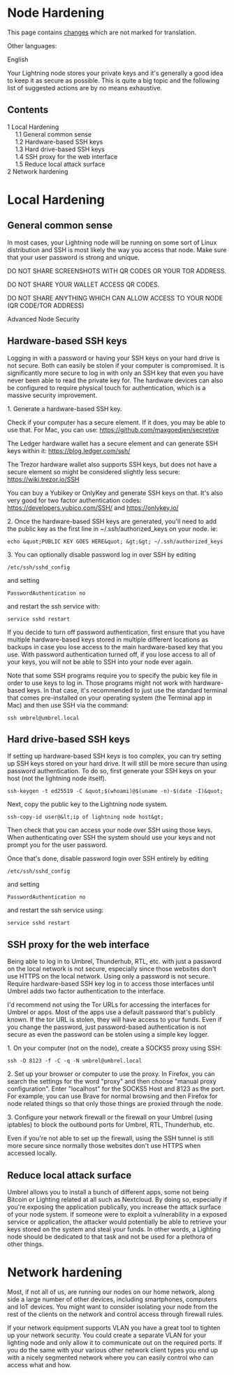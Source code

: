 <span id="node-hardening"></span>
= Node Hardening =

<div class="mw-pt-translate-header noprint nomobile" dir="ltr" lang="en">

This page contains <span class="plainlinks">[[/plebnet.wiki/index.php?title=Node_Hardening&oldid=991&diff=2065|changes]]</span> which are not marked for translation.

</div>
<div class="mw-parser-output">

<div class="mw-pt-languages noprint" lang="en" dir="ltr">

<div class="mw-pt-languages-label">

Other languages:

</div>
<div class="mw-pt-languages-list">

<span class="mw-pt-languages-ui mw-pt-languages-selected mw-pt-progress mw-pt-progress--complete" lang="en">English</span>

</div>

</div>
Your Lightning node stores your private keys and it's generally a good idea to keep it as secure as possible. This is quite a big topic and the following list of suggested actions are by no means exhaustive.

<div id="toc" class="toc" role="navigation" aria-labelledby="mw-toc-heading">

<div class="toctitle" lang="en" dir="ltr">

<span id="mw-toc-heading"></span>
== Contents ==

<span class="toctogglespan"></span>

</div>
* [[#Local_Hardening|<span class="tocnumber">1</span> <span class="toctext">Local Hardening</span>]]
** [[#General_common_sense|<span class="tocnumber">1.1</span> <span class="toctext">General common sense</span>]]
** [[#Hardware-based_SSH_keys|<span class="tocnumber">1.2</span> <span class="toctext">Hardware-based SSH keys</span>]]
** [[#Hard_drive-based_SSH_keys|<span class="tocnumber">1.3</span> <span class="toctext">Hard drive-based SSH keys</span>]]
** [[#SSH_proxy_for_the_web_interface|<span class="tocnumber">1.4</span> <span class="toctext">SSH proxy for the web interface</span>]]
** [[#Reduce_local_attack_surface|<span class="tocnumber">1.5</span> <span class="toctext">Reduce local attack surface</span>]]
* [[#Network_hardening|<span class="tocnumber">2</span> <span class="toctext">Network hardening</span>]]


</div>
<span id="local-hardening"></span>
= <span id="Local_Hardening" class="mw-headline">Local Hardening</span> =

<span id="general-common-sense"></span>
== <span id="General_common_sense" class="mw-headline">General common sense</span> ==

In most cases, your Lightning node will be running on some sort of Linux distribution and SSH is most likely the way you access that node. Make sure that your user password is strong and unique.

DO NOT SHARE SCREENSHOTS WITH QR CODES OR YOUR TOR ADDRESS.

DO NOT SHARE YOUR WALLET ACCESS QR CODES.

DO NOT SHARE ANYTHING WHICH CAN ALLOW ACCESS TO YOUR NODE (QR CODE/TOR ADDRESS)

Advanced Node Security

<span id="hardware-based-ssh-keys"></span>
== <span id="Hardware-based_SSH_keys" class="mw-headline">Hardware-based SSH keys</span> ==

Logging in with a password or having your SSH keys on your hard drive is not secure. Both can easily be stolen if your computer is compromised. It is significantly more secure to log in with only an SSH key that even you have never been able to read the private key for. The hardware devices can also be configured to require physical touch for authentication, which is a massive security improvement.

1. Generate a hardware-based SSH key.

Check if your computer has a secure element. If it does, you may be able to use that. For Mac, you can use: https://github.com/maxgoedjen/secretive

The Ledger hardware wallet has a secure element and can generate SSH keys within it: https://blog.ledger.com/ssh/

The Trezor hardware wallet also supports SSH keys, but does not have a secure element so might be considered slightly less secure: https://wiki.trezor.io/SSH

You can buy a Yubikey or OnlyKey and generate SSH keys on that. It's also very good for two factor authentication codes: https://developers.yubico.com/SSH/ and https://onlykey.io/

2. Once the hardware-based SSH keys are generated, you'll need to add the public key as the first line in ~/.ssh/authorized_keys on your node. ie:

<div class="mw-highlight mw-highlight-lang-bash mw-content-ltr" dir="ltr">

<pre>echo &quot;PUBLIC KEY GOES HERE&quot; &gt;&gt; ~/.ssh/authorized_keys</pre>

</div>
3. You can optionally disable password log in over SSH by editing

<pre>/etc/ssh/sshd_config</pre>
and setting

<pre>PasswordAuthentication no</pre>
and restart the ssh service with:

<div class="mw-highlight mw-highlight-lang-bash mw-content-ltr" dir="ltr">

<pre>service sshd restart</pre>

</div>
If you decide to turn off password authentication, first ensure that you have multiple hardware-based keys stored in multiple different locations as backups in case you lose access to the main hardware-based key that you use. With password authentication turned off, if you lose access to all of your keys, you will not be able to SSH into your node ever again.

Note that some SSH programs require you to specify the pubic key file in order to use keys to log in. Those programs might not work with hardware-based keys. In that case, it's recommended to just use the standard terminal that comes pre-installed on your operating system (the Terminal app in Mac) and then use SSH via the command:

<div class="mw-highlight mw-highlight-lang-bash mw-content-ltr" dir="ltr">

<pre>ssh umbrel@umbrel.local</pre>

</div>
<span id="hard-drive-based-ssh-keys"></span>
== <span id="Hard_drive-based_SSH_keys" class="mw-headline">Hard drive-based SSH keys</span> ==

If setting up hardware-based SSH keys is too complex, you can try setting up SSH keys stored on your hard drive. It will still be more secure than using password authentication. To do so, first generate your SSH keys on your host (not the lightning node itself).

<div class="mw-highlight mw-highlight-lang-bash mw-content-ltr" dir="ltr">

<pre>ssh-keygen -t ed25519 -C &quot;$(whoami)@$(uname -n)-$(date -I)&quot;</pre>

</div>
Next, copy the public key to the Lightning node system.

<div class="mw-highlight mw-highlight-lang-bash mw-content-ltr" dir="ltr">

<pre>ssh-copy-id user@&lt;ip of lightning node host&gt;</pre>

</div>
Then check that you can access your node over SSH using those keys. When authenticating over SSH the system should use your keys and not prompt you for the user password.

Once that's done, disable password login over SSH entirely by editing

<pre>/etc/ssh/sshd_config</pre>
and setting

<pre>PasswordAuthentication no</pre>
and restart the ssh service using:

<div class="mw-highlight mw-highlight-lang-bash mw-content-ltr" dir="ltr">

<pre>service sshd restart</pre>

</div>
<span id="ssh-proxy-for-the-web-interface"></span>
== <span id="SSH_proxy_for_the_web_interface" class="mw-headline">SSH proxy for the web interface</span> ==

Being able to log in to Umbrel, Thunderhub, RTL, etc. with just a password on the local network is not secure, especially since those websites don't use HTTPS on the local network. Using only a password is not secure. Require hardware-based SSH key log in to access those interfaces until Umbrel adds two factor authentication to the interface.

I'd recommend not using the Tor URLs for accessing the interfaces for Umbrel or apps. Most of the apps use a default password that's publicly known. If the tor URL is stolen, they will have access to your funds. Even if you change the password, just password-based authentication is not secure as even the password can be stolen using a simple key logger.

1. On your computer (not on the node), create a SOCKS5 proxy using SSH:

<div class="mw-highlight mw-highlight-lang-bash mw-content-ltr" dir="ltr">

<pre>ssh -D 8123 -f -C -q -N umbrel@umbrel.local</pre>

</div>
2. Set up your browser or computer to use the proxy. In Firefox, you can search the settings for the word &quot;proxy&quot; and then choose &quot;manual proxy configuration&quot;. Enter &quot;localhost&quot; for the SOCKS5 Host and 8123 as the port. For example, you can use Brave for normal browsing and then Firefox for node related things so that only those things are proxied through the node.

3. Configure your network firewall or the firewall on your Umbrel (using iptables) to block the outbound ports for Umbrel, RTL, Thunderhub, etc.

Even if you're not able to set up the firewall, using the SSH tunnel is still more secure since normally those websites don't use HTTPS when accessed locally.

<span id="reduce-local-attack-surface"></span>
== <span id="Reduce_local_attack_surface" class="mw-headline">Reduce local attack surface</span> ==

Umbrel allows you to install a bunch of different apps, some not being Bitcoin or Lighting related at all such as Nextcloud. By doing so, especially if you're exposing the application publically, you increase the attack surface of your node system. If someone were to exploit a vulnerability in a exposed service or application, the attacker would potentially be able to retrieve your keys stored on the system and steal your funds. In other words, a Lighting node should be dedicated to that task and not be used for a plethora of other things.

<span id="network-hardening"></span>
= <span id="Network_hardening" class="mw-headline">Network hardening</span> =

Most, if not all of us, are running our nodes on our home network, along side a large number of other devices, including smartphones, computers and IoT devices. You might want to consider isolating your node from the rest of the clients on the network and control access through firewall rules.

If your network equipment supports VLAN you have a great tool to tighten up your network security. You could create a separate VLAN for your lighting node and only allow it to communicate out on the required ports. If you do the same with your various other network client types you end up with a nicely segmented network where you can easily control who can access what and how.


</div>
